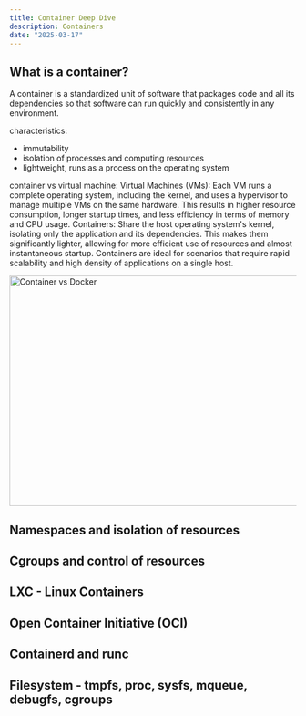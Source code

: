 ```yaml
---
title: Container Deep Dive
description: Containers
date: "2025-03-17"
---
```


## What is a container?

A container is a standardized unit of software that packages code and all its dependencies so that software can run quickly and consistently in any environment.

characteristics:

- immutability
- isolation of processes and computing resources
- lightweight, runs as a process on the operating system

container vs virtual machine:
Virtual Machines (VMs):
Each VM runs a complete operating system, including the kernel, and uses a hypervisor to manage multiple VMs on the same hardware. This results in higher resource consumption, longer startup times, and less efficiency in terms of memory and CPU usage.
Containers:
Share the host operating system's kernel, isolating only the application and its dependencies. This makes them significantly lighter, allowing for more efficient use of resources and almost instantaneous startup. Containers are ideal for scenarios that require rapid scalability and high density of applications on a single host.

<Image
  src="/vmxdocker.png"
  width="718"
  height="404"
  alt="Container vs Docker"
/>

## Namespaces and isolation of resources

## Cgroups and control of resources

## LXC - Linux Containers

## Open Container Initiative (OCI)

## Containerd and runc

## Filesystem - tmpfs, proc, sysfs, mqueue, debugfs, cgroups
